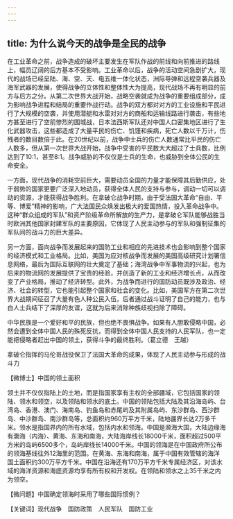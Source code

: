 ```yaml
---
---
---
```

title: 为什么说今天的战争是全民的战争
---




在工业革命之前，战争造成的破坏主要发生在军队作战的前线和向前推进的路线上，幅员辽阔的后方基本不受影响。工业革命以后，战争的活动空间急剧扩大，现代的战场已经呈陆、海、空、天、电五维一体化状态，洲际导弹和远程空袭兵器及海军武器的发展，使得战争的立体性和整体性大为提高，现代战场不再有明显的前方与后方之分。从第二次世界大战开始，战略空袭就成为战争的重要组成部分，成为影响战争进程和结局的重要作战行动。战争的双方都对对方的工业设施和平民进行了大规模的空袭，并使用潜艇和水雷对对方的商船和运输线路进行袭击，有些地方甚至进行了空前惨烈的围城战，日本法西斯军队还对中国人口密集地区进行了生化武器攻击，这些都造成了大量平民的伤亡、饥馑和疾病，死亡人数以千万计，伤残者的数目数倍于此。在20世纪以前，战争中士兵的伤亡人数通常比平民的伤亡人数多，但从第一次世界大战开始，战争中受害的平民数大大超过了士兵数，比例达到了10:1，甚至8:1。战争威胁的不仅仅是士兵的生命，也威胁到全体公民的生命安全。

一方面，现代战争的消耗空前巨大，需要动员全国的力量才能保障其后勤供应，处于弱势的国家更要广泛深入地动员，获得全体人民的支持与参与，调动一切可以调动的资源，才能获得战争胜利。在拿破仑战争时期，由于受法国大革命“自由、平等、博爱”精神的影响，广大法国民众焕发出极大的爱国热情，投入革命战争中。这种“群众组成的军队”和资产阶级革命所解放的生产力，是拿破仑军队能够战胜当时欧洲其他国家封建军队的主要原因，它体现了人民主动参与的军队和强制征集的军队间的战斗力的巨大差异。

另一方面，面向战争而发展起来的国防工业和相应的先进技术也会影响到整个国家的经济模式和工业格局。比如，美国为应对核战争而发展的美国高级研究计划署信息网络，最后为国际互联网的壮大奠定了基础；海湾战争中军事物流的兴起，也为后来的物流网的发展提供了宝贵的经验，并创造了新的工业和经济增长点，从而改变了产业格局，推动了经济转型。此外，为战争而进行的国防动员既涉及政治、经济、社会的转型，它也能引起整个国家和社会的变化。比如，美国军方在第二次世界大战期间征召了大量有色人种公民入伍，后者通过战斗证明了自己的能力，也与白人士兵结下了深厚的友谊，这就为后来消除种族歧视扫除了障碍。

中华民族是一个爱好和平的民族，但也绝不畏惧战争。如果有人胆敢侵略中国，必然会遭到全体中国人民的殊死反抗，而得到全体中国人民支持的人民军队，也一定能把侵略者赶出中国的领土，获得斗争的最终胜利。（葛立德　王越）

拿破仑指挥的马伦哥战役保卫了法国大革命的成果，体现了人民主动参与形成的战斗力





【微博士】中国的领土面积

领土并不仅仅指陆上的土地，而是指国家享有主权的全部疆域，它包括国家的领陆、领水和领空，以及领陆和领水的底土。中国的领陆包括大陆及其沿海岛屿、台湾岛、香港、澳门、海南岛、钓鱼岛和赤尾屿及其附属岛屿、东沙群岛、西沙群岛、中沙群岛、南沙群岛等，总面积约960万平方千米，陆地疆界长达2万多千米。领水是指国界内的所有水域，包括内水和领海。中国是濒海大国，大陆边缘海有渤海（内海）、黄海、东海和南海，大陆海岸线长18000千米，面积超过500平方米的岛屿6500多个，岛屿岸线长14000千米。中国的领海是在中国政府所公布的领海基线往外12海里的范围。在黄海、东海和南海，属于中国有效管辖的海洋国土面积约300万平方千米。中国在沿海还有170万平方千米专属经济区，对该水域的海洋资源和海底资源均享有所有权和开发权。在领陆和领水之上35千米之内为领空。

【微问题】中国确定领海时采用了哪些国际惯例？

【关键词】现代战争　国防政策　人民军队　国防工业